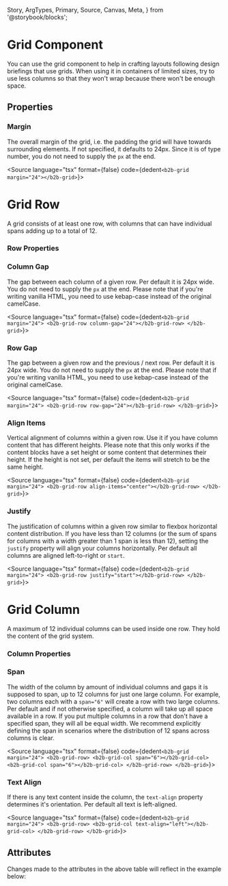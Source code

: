   Story,
  ArgTypes,
  Primary,
  Source,
  Canvas,
  Meta,
} from '@storybook/blocks';



<Meta of={GridStories} />

# Grid Component

<Canvas of={GridStories.story030TextAlign} sourceState="shown" />

You can use the grid component to help in crafting layouts following design briefings that use grids. When using it in containers of limited sizes, try to use less columns so that they won't wrap because there won't be enough space.

## Properties

### Margin

The overall margin of the grid, i.e. the padding the grid will have towards surrounding elements.
If not specified, it defaults to 24px. Since it is of type number, you do not need to supply the `px` at the end.

<Source
  language="tsx"
  format={false}
  code={dedent`<b2b-grid margin="24"></b2b-grid>`}></Source>

# Grid Row

A grid consists of at least one row, with columns that can have individual spans adding up to a total of 12.

### Row Properties

### Column Gap

The gap between each column of a given row. Per default it is 24px wide. You do not need to supply the `px` at the end.
Please note that if you're writing vanilla HTML, you need to use kebap-case instead of the original camelCase.

<Source
  language="tsx"
  format={false}
  code={dedent`<b2b-grid margin="24">
        <b2b-grid-row column-gap="24"></b2b-grid-row>
    </b2b-grid>`}></Source>

### Row Gap

The gap between a given row and the previous / next row. Per default it is 24px wide. You do not need to supply the `px` at the end.
Please note that if you're writing vanilla HTML, you need to use kebap-case instead of the original camelCase.

<Source
  language="tsx"
  format={false}
  code={dedent`<b2b-grid margin="24">
        <b2b-grid-row row-gap="24"></b2b-grid-row>
    </b2b-grid>`}></Source>

### Align Items

Vertical alignment of columns within a given row. Use it if you have column content that has different heights.
Please note that this only works if the content blocks have a set height or some content that determines their height.
If the height is not set, per default the items will stretch to be the same height.

<Source
  language="tsx"
  format={false}
  code={dedent`<b2b-grid margin="24">
        <b2b-grid-row align-items="center"></b2b-grid-row>
    </b2b-grid>`}></Source>

### Justify

The justification of columns within a given row similar to flexbox horizontal content distribution.
If you have less than 12 columns (or the sum of spans for columns with a width greater than 1 span is less than 12),
setting the `justify` property will align your columns horizontally. Per default all columns are aligned left-to-right or `start`.

<Source
  language="tsx"
  format={false}
  code={dedent`<b2b-grid margin="24">
        <b2b-grid-row justify="start"></b2b-grid-row>
    </b2b-grid>`}></Source>

# Grid Column

A maximum of 12 individual columns can be used inside one row. They hold the content of the grid system.

### Column Properties

### Span

The width of the column by amount of individual columns and gaps it is supposed to span, up to 12 columns for just one large column.
For example, two columns each with a `span="6"` will create a row with two large columns.
Per default and if not otherwise specified, a column will take up all space available in a row.
If you put multiple columns in a row that don't have a specified span, they will all be equal width.
We recommend explicitly defining the span in scenarios where the distribution of 12 spans across columns is clear.

<Source
  language="tsx"
  format={false}
  code={dedent`<b2b-grid margin="24">
        <b2b-grid-row>
            <b2b-grid-col span="6"></b2b-grid-col>
            <b2b-grid-col span="6"></b2b-grid-col>
        </b2b-grid-row>
    </b2b-grid>`}></Source>

### Text Align

If there is any text content inside the column, the `text-align` property determines it's orientation. Per default all text is left-aligned.

<Source
  language="tsx"
  format={false}
  code={dedent`<b2b-grid margin="24">
        <b2b-grid-row>
            <b2b-grid-col text-align="left"></b2b-grid-col>
        </b2b-grid-row>
    </b2b-grid>`}></Source>

## Attributes

<ArgTypes of={GridStories} />
Changes made to the attributes in the above table will reflect in the example below:
<Primary />
